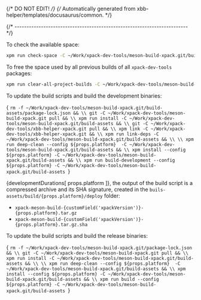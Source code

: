 {/* DO NOT EDIT! */}
{/* Automatically generated from xbb-helper/templates/docusaurus/common. */}




{/* ------------------------------------------------------------------------ */}

To check the available space:

```sh
xpm run check-space -C ~/Work/xpack-dev-tools/meson-build-xpack.git/build-assets
```

To free the space used by all previous builds of all `xpack-dev-tools` packages:

```sh
xpm run clear-all-project-builds -C ~/Work/xpack-dev-tools/meson-build-xpack.git/build-assets
```

To update the build scripts and build the development binaries:

<CodeBlock language="sh"> {
`rm -f ~/Work/xpack-dev-tools/meson-build-xpack.git/build-assets/package-lock.json && \\
git -C ~/Work/xpack-dev-tools/meson-build-xpack.git pull && \\
xpm run install -C ~/Work/xpack-dev-tools/meson-build-xpack.git/build-assets && \\
git -C ~/Work/xpack-dev-tools/xbb-helper-xpack.git pull && \\
xpm link -C ~/Work/xpack-dev-tools/xbb-helper-xpack.git && \\
xpm run link-deps -C ~/Work/xpack-dev-tools/meson-build-xpack.git/build-assets && \\
\\
xpm run deep-clean --config ${props.platform}  -C ~/Work/xpack-dev-tools/meson-build-xpack.git/build-assets && \\
xpm install --config ${props.platform} -C ~/Work/xpack-dev-tools/meson-build-xpack.git/build-assets && \\
xpm run build-development --config ${props.platform} -C ~/Work/xpack-dev-tools/meson-build-xpack.git/build-assets
`} </CodeBlock>

{developmentDurations[ props.platform ]}, the output of the build script is a compressed
archive and its SHA signature, created in
the <code>buils-assets/build/{props.platform}/deploy</code> folder:

* <code>xpack-meson-build-{customField('xpackVersion')}-{props.platform}.tar.gz</code>
* <code>xpack-meson-build-{customField('xpackVersion')}-{props.platform}.tar.gz.sha</code>

To update the build scripts and build the release binaries:

<CodeBlock language="sh"> {
`rm -f ~/Work/xpack-dev-tools/meson-build-xpack.git/package-lock.json && \\
git -C ~/Work/xpack-dev-tools/meson-build-xpack.git pull && \\
xpm run install -C ~/Work/xpack-dev-tools/meson-build-xpack.git/build-assets && \\
\\
xpm run deep-clean --config ${props.platform}  -C ~/Work/xpack-dev-tools/meson-build-xpack.git/build-assets && \\
xpm install --config ${props.platform} -C ~/Work/xpack-dev-tools/meson-build-xpack.git/build-assets && \\
xpm run build --config ${props.platform} -C ~/Work/xpack-dev-tools/meson-build-xpack.git/build-assets
`} </CodeBlock>
